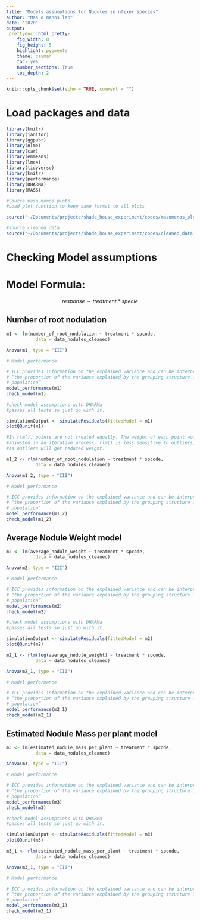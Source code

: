 ```yaml
---
title: "Models assumptions for Nodules in nfixer species"
author: "Mas o menos lab"
date: "2020"
output: 
 prettydoc::html_pretty:
    fig_width: 8
    fig_height: 5 
    highlight: pygments
    theme: cayman   
    toc: yes
    number_sections: True
    toc_depth: 2
---
```


```r
knitr::opts_chunk$set(echo = TRUE, comment = "")
```

# Load packages and data 

```r
library(knitr)
library(janitor)
library(ggpubr)
library(nlme)
library(car)
library(emmeans)
library(lme4)
library(tidyverse)
library(knitr)
library(performance)
library(DHARMa)
library(MASS)
```

```r
#Source maso menos plots
#Load plot function to keep same format to all plots

source("~/Documents/projects/shade_house_experiment/codes/masomenos_plot.R")
```

```r
#source cleaned data
source("~/Documents/projects/shade_house_experiment/codes/cleaned_data_nodules.R")
```





# Checking Model assumptions

# Model Formula:  

$$response \sim treatment*specie$$

## Number of root nodulation

```r
m1 <- lm(number_of_root_nodulation ~ treatment * spcode, 
		   data = data_nodules_cleaned)

Anova(m1, type = "III")
```

```r
# Model performance

# ICC provides information on the explained variance and can be interpreted as:
# “the proportion of the variance explained by the grouping structure in the 
# population”
model_performance(m1)
check_model(m1)

```

```r
#check model assumptions with DHARMa 
#passes all tests so just go with it. 

simulationOutput <- simulateResiduals(fittedModel = m1)
plotQQunif(m1) 
```


```r
#In rlm(), points are not treated equally. The weight of each point would be 
#adjusted in an iterative process. rlm() is less sensitive to outliers, 
#as outliers will get reduced weight. 

m1_2 <- rlm(number_of_root_nodulation ~ treatment * spcode, 
		   data = data_nodules_cleaned)

Anova(m1_2, type = "III")
```

```r
# Model performance

# ICC provides information on the explained variance and can be interpreted as:
# “the proportion of the variance explained by the grouping structure in the 
# population”
model_performance(m1_2)
check_model(m1_2)

```

## Average Nodule Weight model


```r
m2 <- lm(average_nodule_weight ~ treatment * spcode, 
		   data = data_nodules_cleaned)

Anova(m2, type = "III")
```


```r
# Model performance

# ICC provides information on the explained variance and can be interpreted as:
# “the proportion of the variance explained by the grouping structure in the 
# population”
model_performance(m2)
check_model(m2)
```

```r
#check model assumptions with DHARMa 
#passes all tests so just go with it. 

simulationOutput <- simulateResiduals(fittedModel = m2)
plotQQunif(m2) 
```

```r
m2_1 <- rlm(log(average_nodule_weight) ~ treatment * spcode, 
		   data = data_nodules_cleaned)

Anova(m2_1, type = "III")
```


```r
# Model performance

# ICC provides information on the explained variance and can be interpreted as:
# “the proportion of the variance explained by the grouping structure in the 
# population”
model_performance(m2_1)
check_model(m2_1)
```


## Estimated Nodule Mass per plant model

```r
m3 <- lm(estimated_nodule_mass_per_plant ~ treatment * spcode, 
		   data = data_nodules_cleaned)

Anova(m3, type = "III")
```


```r
# Model performance

# ICC provides information on the explained variance and can be interpreted as:
# “the proportion of the variance explained by the grouping structure in the 
# population”
model_performance(m3)
check_model(m3)

```

```r
#check model assumptions with DHARMa 
#passes all tests so just go with it. 

simulationOutput <- simulateResiduals(fittedModel = m3)
plotQQunif(m3) 
```


```r
m3_1 <- rlm(estimated_nodule_mass_per_plant ~ treatment * spcode, 
		   data = data_nodules_cleaned)

Anova(m3_1, type = "III")
```

```r
# Model performance

# ICC provides information on the explained variance and can be interpreted as:
# “the proportion of the variance explained by the grouping structure in the 
# population”
model_performance(m3_1)
check_model(m3_1)

```

